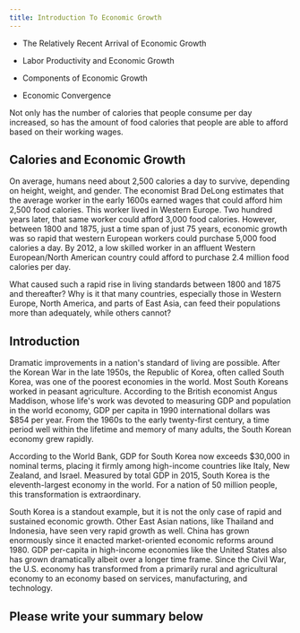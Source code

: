 ```yaml
---
title: Introduction To Economic Growth
---
```


<Info title="In this chapter, you will learn about:">

- The Relatively Recent Arrival of Economic Growth

- Labor Productivity and Economic Growth

- Components of Economic Growth

- Economic Convergence

</Info>

<TextOverImage src="/images/module-2/chapter-6/4018441e6b11b4f28afb966e1f5e9637e9787aba.png">
  Not only has the number of calories that people consume per day increased, so
  has the amount of food calories that people are able to afford based on their
  working wages.
</TextOverImage>

## Calories and Economic Growth

On average, humans need about 2,500 calories a day to survive, depending on height, weight, and gender. The economist Brad DeLong estimates that the average worker in the early 1600s earned wages that could afford him 2,500 food calories. This worker lived in Western Europe. Two hundred years later, that same worker could afford 3,000 food calories. However, between 1800 and 1875, just a time span of just 75 years, economic growth was so rapid that western European workers could purchase 5,000 food calories a day. By 2012, a low skilled worker in an affluent Western European/North American country could afford to purchase 2.4 million food calories per day.

<Callout>
  What caused such a rapid rise in living standards between 1800 and 1875 and
  thereafter?
</Callout>

<Callout>
  Why is it that many countries, especially those in Western Europe, North
  America, and parts of East Asia, can feed their populations more than
  adequately, while others cannot?
</Callout>

## Introduction

Dramatic improvements in a nation's standard of living are possible. After the Korean War in the late 1950s, the Republic of Korea, often called South Korea, was one of the poorest economies in the world. Most South Koreans worked in peasant agriculture. According to the British economist Angus Maddison, whose life's work was devoted to measuring GDP and population in the world economy, GDP per capita in 1990 international dollars was $854 per year. From the 1960s to the early twenty-first century, a time period well within the lifetime and memory of many adults, the South Korean economy grew rapidly.

According to the World Bank, GDP for South Korea now exceeds $30,000 in nominal terms, placing it firmly among high-income countries like Italy, New Zealand, and Israel. Measured by total GDP in 2015, South Korea is the eleventh-largest economy in the world. For a nation of 50 million people, this transformation is extraordinary.

South Korea is a standout example, but it is not the only case of rapid and sustained economic growth. Other East Asian nations, like Thailand and Indonesia, have seen very rapid growth as well. China has grown enormously since it enacted market-oriented economic reforms around 1980. GDP per-capita in high-income economies like the United States also has grown dramatically albeit over a longer time frame. Since the Civil War, the U.S. economy has transformed from a primarily rural and agricultural economy to an economy based on services, manufacturing, and technology.

## Please write your summary below
